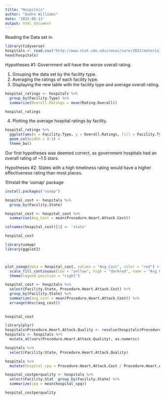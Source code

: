 ```yaml
---
title: "Hospitals"
author: "Andre Williams"
date: '2022-06-13'
output: html_document
---
```



Reading the Data set in.

```r
library(tidyverse)
hospitals <- read.csv("http://www.stat.cmu.edu/cmsac/sure/2022/materials/data/health/eda_projects/hospitals.csv")
head(hospitals)
```


Hypotheses #1: Government will have the worse overall rating.

1) Grouping the data set by the facility type.
2) Averaging the ratings of each facility type.
3) Displaying the new table with the facility type and average overall rating.

```r
hospital_ratings <- hospitals %>%
  group_by(Facility.Type) %>%
  summarize(Overall.Ratings = mean(Rating.Overall))

hospital_ratings

```

4) Plotting the average hospital ratings by facility.

```r
hospital_ratings %>%
  ggplot(aes(x = Facility.Type, y = Overall.Ratings, fill = Facility.Type)) +
  geom_col(width = 0.5) +
  theme_bw()


```

Our first hypotheses was deemed correct, as government hospitals had an overall rating of ~1.5 stars.








Hypotheses #2: States with a high timeliness rating would have a higher effectiveness rating than most places.

1)Install the 'usmap' package

```r
install.packages("usmap")
```

```r
hospital_cost <- hospitals %>%
  group_by(Facility.State)
```


```r
hospital_cost <- hospital_cost %>%
  summarise(Avg_Cost = mean(Procedure.Heart.Attack.Cost))

colnames(hospital_cost)[1] <- 'state'
```

```r
hospital_cost
```

```r
library(usmap)
library(ggplot2)



plot_usmap(data = hospital_cost, values = "Avg_Cost", color = "red") + 
  scale_fill_continuous(low = "yellow", high = "darkred", name = "Avg Cost", label = scales::comma) + 
  theme(legend.position = "right")


```



















```r
hospital_cost <- hospitals %>%
  select(Facility.State, Procedure.Heart.Attack.Cost) %>%
  group_by(Facility.State) %>%
  summarize(avg_cost = mean(Procedure.Heart.Attack.Cost)) %>%
  arrange(desc(avg_cost))
  
  
hospital_cost

```


```r
library(plyr)
hospitals$Procedure.Heart.Attack.Quality <- revalue(hospitals$Procedure.Heart.Attack.Quality, c("Better" = 1, "Unknown" = -1, "Lower" = 2, "Worse" = 4, "Average" = 3))
hospitals <- hospitals %>%
  mutate_at(vars(Procedure.Heart.Attack.Quality), as.numeric)

```



```r
hospitals %>%
  select(Facility.State, Procedure.Heart.Attack.Quality)
```

```r
hospitals %>%
  mutate(hospital_cpq = Procedure.Heart.Attack.Cost / Procedure.Heart.Attack.Quality)

```

```r
hospital_costperquality <- hospitals %>%
  select(Facility.Stat  group_by(Facility.State) %>%
  summarize(cpq = mean(hospital_cpq))

hospital_costperquality

```